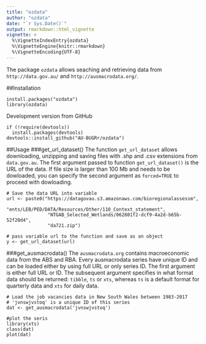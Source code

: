 ```yaml
---
title: "ozdata"
author: "ozdata"
date: "`r Sys.Date()`"
output: rmarkdown::html_vignette
vignette: >
  %\VignetteIndexEntry{ozdata}
  %\VignetteEngine{knitr::rmarkdown}
  %\VignetteEncoding{UTF-8}
---
```

The package `ozdata` allows seaching and retrieving data from `http://data.gov.au/` and `http://ausmacrodata.org/`.

##Installation
```
install.packages("ozdata")
library(ozdata)
```
Development version from GitHub
```
if (!require(devtools))
  install.packages(devtools)
devtools::install_github("AU-BUGRr/ozdata")
```

##Usage
###get_url_dataset()
The function `get_url_dataset` allows downloading, unzipping and saving files with .shp and .csv extensions from `data.gov.au`. The first argument passed to function `get_url_dataset()` is the URL of the data. If file size is larger than 100 Mb and needs to be dowloaded, you can specify the second argument as `forced=TRUE` to proceed with dowloading.

```
# Save the data URL into variable
url <- paste0("https://datagovau.s3.amazonaws.com/bioregionalassessm",
               "ents/LEB/PED/DATA/Resources/Other/110_Context_statement",
               "NTGAB_Selected_Wetlands/062801f2-dcf9-4a2d-b65b-52f20d4",
               "da721.zip")

# pass variable url to the function and save as an object
y <- get_url_dataset(url)
```

###get_ausmacrodata()
The `ausmacrodata.org` contains macroeconomic data from the ABS and RBA. Every ausmacrodata series have unique ID and can be loaded either by using full URL or only series ID. The first argument is either full URL or ID. The subsequent argument specifies in what format data should be returned: `tibble`, `ts` or `xts`, whereas `ts` is a default format for quarterly data and `xts` for daily data.

```
# Load the job vacancies data in New South Wales between 1983-2017
# 'jvnswjvstoq' is a unique ID of this series
dat <- get_ausmacrodata('jvnswjvstoq')

#plot the seris
library(xts)
class(dat)
plot(dat)
```







